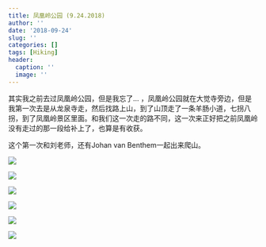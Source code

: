 ```yaml
---
title: 凤凰岭公园 (9.24.2018)
author: ''
date: '2018-09-24'
slug: ''
categories: []
tags: [Hiking]
header:
  caption: ''
  image: ''
---
```


其实我之前去过凤凰岭公园，但是我忘了... ，凤凰岭公园就在大觉寺旁边，但是我第一次去是从龙泉寺走，然后找路上山，到了山顶走了一条羊肠小道，七拐八拐，到了凤凰岭景区里面。和我们这一次走的路不同，这一次来正好把之前凤凰岭没有走过的那一段给补上了，也算是有收获。

这个第一次和刘老师，还有Johan van Benthem一起出来爬山。

![](/post/2018-09-24-_files/7.jpeg)

![](/post/2018-09-24-_files/8.jpeg)

![](/post/2018-09-24-_files/9.jpeg)

![](/post/2018-09-24-_files/10.jpeg)

![](/post/2018-09-24-_files/11.jpeg)

![](/post/2018-09-24-_files/12.jpeg)
